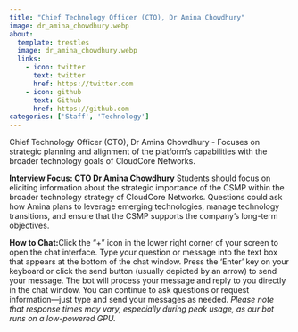 ```yaml
---
title: "Chief Technology Officer (CTO), Dr Amina Chowdhury"
image: dr_amina_chowdhury.webp
about:
  template: trestles
  image: dr_amina_chowdhury.webp
  links:
    - icon: twitter
      text: twitter
      href: https://twitter.com
    - icon: github
      text: Github
      href: https://github.com
categories: ['Staff', 'Technology']
---
```

<script type="text/javascript" src="../../../scripts/available.js"></script>

Chief Technology Officer (CTO), Dr Amina Chowdhury - Focuses on strategic planning and alignment of the platform's capabilities with the broader technology goals of CloudCore Networks.

**Interview Focus: CTO Dr Amina Chowdhury**
Students should focus on eliciting information about the strategic importance of the CSMP within the broader technology strategy of CloudCore Networks. Questions could ask how Amina plans to leverage emerging technologies, manage technology transitions, and ensure that the CSMP supports the company’s long-term objectives.

**How to Chat:**Click the "+" icon in the lower right corner of your screen to open the chat interface. Type your question or message into the text box that appears at the bottom of the chat window. Press the 'Enter' key on your keyboard or click the send button (usually depicted by an arrow) to send your message. The bot will process your message and reply to you directly in the chat window. You can continue to ask questions or request information—just type and send your messages as needed. *Please note that response times may vary, especially during peak usage, as our bot runs on a low-powered GPU.*

<!--
Paste this script at the bottom of your HTML before the </body> tag.
See more style and config options on our docs
https://github.com/Mintplex-Labs/anything-llm/tree/master/embed/README.md
-->
<script
  data-embed-id="a12b4098-07a2-4222-a9f0-a2fa5f06bb20"
  data-base-api-url="https://chat.serveur.au/api/embed"
  data-brand-image-url="https://cloudcore.serveur.au/assets/cloudcore_networks.png"
  data-assistant-name="Dr Amina Chowdhury"
  data-assistant-icon="dr_amina_chowdhury.webp"
  src="https://chat.serveur.au/embed/anythingllm-chat-widget.min.js">
</script>
<!-- AnythingLLM (https://useanything.com) -->
